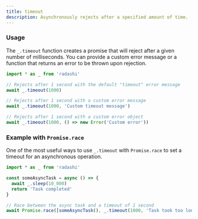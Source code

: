 ```yaml
---
title: timeout
description: Asynchronously rejects after a specified amount of time.
---
```


### Usage

The `_.timeout` function creates a promise that will reject after a given number of milliseconds. You can provide a custom error message or a function that returns an error to be thrown upon rejection.

```ts
import * as _ from 'radashi'

// Rejects after 1 second with the default "timeout" error message
await _.timeout(1000)

// Rejects after 1 second with a custom error message
await _.timeout(1000, 'Custom timeout message')

// Rejects after 1 second with a custom error object
await _.timeout(1000, () => new Error('Custom error'))
```

### Example with `Promise.race`

One of the most useful ways to use `_.timeout` with `Promise.race` to set a timeout for an asynchronous operation.

```ts
import * as _ from 'radashi'

const someAsyncTask = async () => {
  await _.sleep(10_000)
  return 'Task completed'
}

// Race between the async task and a timeout of 1 second
await Promise.race([someAsyncTask(), _.timeout(1000, 'Task took too long')])
```
